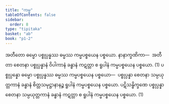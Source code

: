 ```yaml
---
title: "ကမ္မ"
tableOfContents: false
sidebar:
  order: 8
type: "tipitaka"
basket: "ab"
book: "p1-2"
---
```



<DynamicBreadcrumb />

<Division number="12" book="p1-2" e="ch" v="37" p="415">

<Paragraph number="2645" book="p1-2">
အတီတော ဓမ္မော ပစ္စုပ္ပန္နဿ ဓမ္မဿ ကမ္မပစ္စယေန ပစ္စယော. <Emphasis>နာနာက္ခဏိကာ</Emphasis>—  အတီတာ စေတနာ ပစ္စုပ္ပန္နာနံ ဝိပါကာနံ ခန္ဓာနံ ကဋတ္တာ စ ရူပါနံ ကမ္မပစ္စယေန ပစ္စယော. (1)
</Paragraph>

<Paragraph number="2646" book="p1-2">
ပစ္စုပ္ပန္နော ဓမ္မော ပစ္စုပ္ပန္နဿ ဓမ္မဿ ကမ္မပစ္စယေန ပစ္စယော—  ပစ္စုပ္ပန္နာ စေတနာ သမ္ပယုတ္တကာနံ ခန္ဓာနံ စိတ္တသမုဋ္ဌာနာနဉ္စ ရူပါနံ ကမ္မပစ္စယေန ပစ္စယော. ပဋိသန္ဓိက္ခဏေ ပစ္စုပ္ပန္နာ စေတနာ သမ္ပယုတ္တကာနံ ခန္ဓာနံ ကဋတ္တာ စ ရူပါနံ ကမ္မပစ္စယေန ပစ္စယော. (1)
</Paragraph>
</Division>